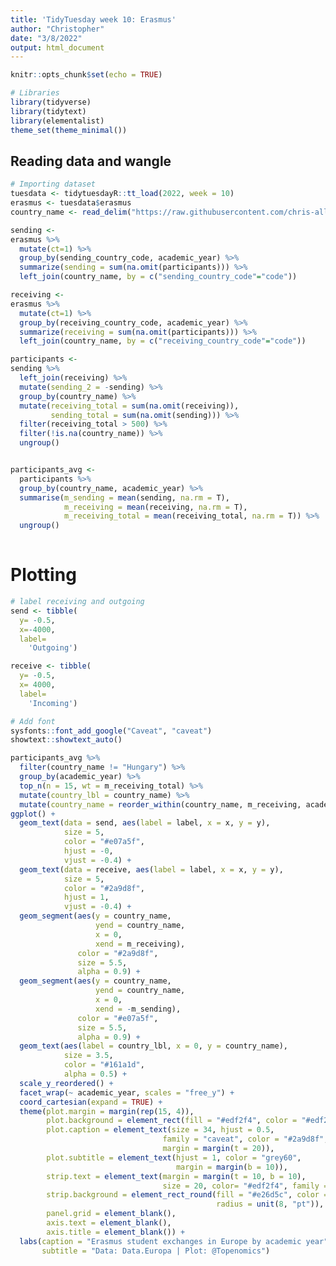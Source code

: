 ```yaml
---
title: 'TidyTuesday week 10: Erasmus'
author: "Christopher"
date: "3/8/2022"
output: html_document
---
```


```r
knitr::opts_chunk$set(echo = TRUE)
```

```r
# Libraries
library(tidyverse)
library(tidytext)
library(elementalist)
theme_set(theme_minimal())
```


## Reading data and wangle

```r
# Importing dataset
tuesdata <- tidytuesdayR::tt_load(2022, week = 10)
erasmus <- tuesdata$erasmus
country_name <- read_delim("https://raw.githubusercontent.com/chris-allones/tidytuesday-entries/main/2022/w10_20220308/country_names.csv", delim=';')

```

```r

sending <- 
erasmus %>% 
  mutate(ct=1) %>%
  group_by(sending_country_code, academic_year) %>%
  summarize(sending = sum(na.omit(participants))) %>%
  left_join(country_name, by = c("sending_country_code"="code"))

receiving <- 
erasmus %>% 
  mutate(ct=1) %>%
  group_by(receiving_country_code, academic_year) %>%
  summarize(receiving = sum(na.omit(participants))) %>%
  left_join(country_name, by = c("receiving_country_code"="code"))

participants <- 
sending %>% 
  left_join(receiving) %>% 
  mutate(sending_2 = -sending) %>% 
  group_by(country_name) %>% 
  mutate(receiving_total = sum(na.omit(receiving)),
         sending_total = sum(na.omit(sending))) %>% 
  filter(receiving_total > 500) %>% 
  filter(!is.na(country_name)) %>% 
  ungroup()


participants_avg <- 
  participants %>% 
  group_by(country_name, academic_year) %>% 
  summarise(m_sending = mean(sending, na.rm = T),
            m_receiving = mean(receiving, na.rm = T),
            m_receiving_total = mean(receiving_total, na.rm = T)) %>% 
  ungroup()
  

```


# Plotting

```r

# label receiving and outgoing
send <- tibble(
  y= -0.5,
  x=-4000,
  label=
    'Outgoing')

receive <- tibble(
  y= -0.5,
  x= 4000,
  label=
    'Incoming')

# Add font
sysfonts::font_add_google("Caveat", "caveat")
showtext::showtext_auto()

```

```r
participants_avg %>% 
  filter(country_name != "Hungary") %>% 
  group_by(academic_year) %>% 
  top_n(n = 15, wt = m_receiving_total) %>% 
  mutate(country_lbl = country_name) %>% 
  mutate(country_name = reorder_within(country_name, m_receiving, academic_year)) %>% 
ggplot() + 
  geom_text(data = send, aes(label = label, x = x, y = y), 
            size = 5,
            color = "#e07a5f",
            hjust = -0,
            vjust = -0.4) +
  geom_text(data = receive, aes(label = label, x = x, y = y), 
            size = 5,
            color = "#2a9d8f",
            hjust = 1,
            vjust = -0.4) +
  geom_segment(aes(y = country_name,
                   yend = country_name,
                   x = 0,
                   xend = m_receiving),
               color = "#2a9d8f",
               size = 5.5,
               alpha = 0.9) +
  geom_segment(aes(y = country_name,
                   yend = country_name,
                   x = 0,
                   xend = -m_sending),
               color = "#e07a5f",
               size = 5.5,
               alpha = 0.9) +
  geom_text(aes(label = country_lbl, x = 0, y = country_name),
            size = 3.5,
            color = "#161a1d",
            alpha = 0.5) +
  scale_y_reordered() +
  facet_wrap(~ academic_year, scales = "free_y") +
  coord_cartesian(expand = TRUE) +
  theme(plot.margin = margin(rep(15, 4)),
        plot.background = element_rect(fill = "#edf2f4", color = "#edf2f4"),
        plot.caption = element_text(size = 34, hjust = 0.5, 
                                  family = "caveat", color = "#2a9d8f",
                                  margin = margin(t = 20)),
        plot.subtitle = element_text(hjust = 1, color = "grey60",
                                     margin = margin(b = 10)),
        strip.text = element_text(margin = margin(t = 10, b = 10), 
                                  size = 20, color= "#edf2f4", family = "caveat"),
        strip.background = element_rect_round(fill = "#e26d5c", color = "#e26d5c",
                                              radius = unit(8, "pt")),
        panel.grid = element_blank(),
        axis.text = element_blank(),
        axis.title = element_blank()) +
  labs(caption = "Erasmus student exchanges in Europe by academic year", 
       subtitle = "Data: Data.Europa | Plot: @Topenomics")

```






























